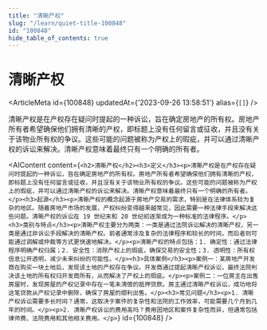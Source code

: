 ```yaml
---
title: "清晰产权"
slug: "/learn/quiet-title-100848"
id: "100848"
hide_table_of_contents: true
---
```



# 清晰产权

<ArticleMeta id={100848} updatedAt={'2023-09-26 13:58:51'} alias={`[]`} />
<div className='border-solid border-b border-t-0 my-4 border-[var(--ifm-color-gray-300)]' />

清晰产权是在产权存在疑问时提起的一种诉讼，旨在确定房地产的所有权。房地产所有者希望确保他们拥有清晰的产权，即标题上没有任何留言或征收，并且没有关于该物业所有权的争议。这些可能的问题被称为产权上的瑕疵，并可以通过清晰产权的诉讼来解决。清晰产权意味着最终只有一个明确的所有者。

<AIContent content={`<h2>清晰产权</h2><h3>定义</h3><p>清晰产权是在产权存在疑问时提起的一种诉讼，旨在确定房地产的所有权。房地产所有者希望确保他们拥有清晰的产权，即标题上没有任何留言或征收，并且没有关于该物业所有权的争议。这些可能的问题被称为产权上的瑕疵，并可以通过清晰产权的诉讼来解决。清晰产权意味着最终只有一个明确的所有者。</p><h3>起源</h3><p>清晰产权的概念起源于房地产交易的需求，特别是在法律体系较为复杂的地区。随着房地产市场的发展，产权纠纷变得越来越常见，因此需要一种法律手段来解决这些问题。清晰产权的诉讼在 19 世纪末和 20 世纪初逐渐成为一种标准的法律程序。</p><h3>类别与特点</h3><p>清晰产权主要分为两类：一类是通过法院诉讼解决的清晰产权，另一类是通过非诉讼手段解决的清晰产权。前者通常涉及复杂的法律程序和较长的时间，而后者则可能通过调解或仲裁等方式更快速地解决。</p><p>清晰产权的特点包括：1. 确定性：通过法律程序明确产权归属；2. 安全性：消除产权上的瑕疵，确保交易的安全性；3. 透明性：所有权信息公开透明，减少未来纠纷的可能性。</p><h3>具体案例</h3><p>案例一：某房地产开发商在购买一块土地后，发现该土地的产权存在争议。开发商通过提起清晰产权诉讼，最终法院判决该土地的所有权归开发商所有，从而解决了产权上的瑕疵。</p><p>案例二：一位房主在出售房屋时，发现房屋的产权记录中存在一笔未清偿的抵押贷款。房主通过清晰产权诉讼，成功地将这笔贷款从产权记录中删除，确保了房屋的顺利出售。</p><h3>常见问题</h3><p>1. 清晰产权诉讼需要多长时间？通常，这取决于案件的复杂性和法院的工作效率，可能需要几个月到几年的时间。</p><p>2. 清晰产权诉讼的费用高吗？费用因地区和案件复杂性而异，但通常包括律师费、法院费用和其他相关费用。</p>`} id={100848} />
